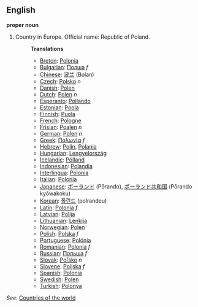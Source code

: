 ==English==

'''proper noun'''

# Country in Europe. Official name: Republic of Poland.
#:'''Translations'''
#:*[[Breton]]: [[Polonia]]
#:*[[Bulgarian]]: [[Полша]] ''f''
#:*[[Chinese]]: [[波兰]] (Bolan)
#:*[[Czech]]: [[Polsko]] ''n''
#:*[[Danish]]: [[Polen]]
#:*[[Dutch]]: [[Polen]] ''n''
#:*[[Esperanto]]: [[Pollando]]
#:*[[Estonian]]: [[Poola]]
#:*[[Finnish]]: [[Puola]]
#:*[[French]]: [[Pologne]]
#:*[[Frisian]]: [[Poalen]] ''n''
#:*[[German]]: [[Polen]] ''n''
#:*[[Greek]]: [[Πολωνία]] ''f''
#:*[[Hebrew]]: [[Polin]], [[Polania]]
#:*[[Hungarian]]: [[Lengyelország]]
#:*[[Icelandic]]: [[Pólland]]
#:*[[Indonesian]]: [[Polandia]]
#:*[[Interlingua]]: [[Polonia]]
#:*[[Italian]]: [[Polonia]]
#:*[[Japanese]]: [[ポーランド]] (Pōrando), [[ポーランド共和国]] (Pōrando kyōwakoku)
#:*[[Korean]]: [[폴란드]] (polrandeu)
#:*[[Latin]]: [[Polonia]] ''f''
#:*[[Latvian]]: [[Polija]]
#:*[[Lithuanian]]: [[Lenkija]]
#:*[[Norwegian]]: [[Polen]]
#:*[[Polish]]: [[Polska]] ''f''
#:*[[Portuguese]]: [[Polónia]]
#:*[[Romanian]]: [[Polonia]] ''f''
#:*[[Russian]]: [[Польша]] ''f''
#:*[[Slovak]]: [[Poľsko]] ''n''
#:*[[Slovene]]: [[Poljska]] ''f''
#:*[[Spanish]]: [[Polonia]]
#:*[[Swedish]]: [[Polen]]
#:*[[Turkish]]: [[Polonya]]

''See'': [[Countries of the world]]